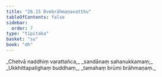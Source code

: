 ```yaml
---
title: "26.15 Dvebrāhmaṇavatthu"
tableOfContents: false
sidebar:
  order: 7
type: "tipitaka"
basket: "su"
book: "dh"
---
```



<DynamicBreadcrumb />

<Division number="398" book="dh" bookNo="18" page="70">

<Paragraph number="426" type="verses" book="dh">
_Chetvā naddhiṃ varattañca,_  
_sandānaṃ sahanukkamaṃ;_  
_Ukkhittapalighaṃ buddhaṃ,_  
_tamahaṃ brūmi brāhmaṇaṃ._
</Paragraph>
</Division>